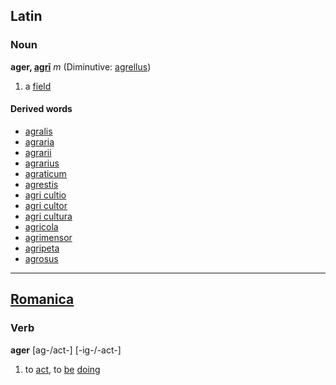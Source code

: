 ==Latin==
===Noun===
'''ager, [[Wiktionary Appendix:Latin second declension|agrī]]''' ''m'' (Diminutive: [[agrellus]])

#a [[field]]

====Derived words====
*[[agralis]]
*[[agraria]]
*[[agrarii]]
*[[agrarius]]
*[[agraticum]]
*[[agrestis]]
*[[agri cultio]]
*[[agri cultor]]
*[[agri cultura]]
*[[agricola]]
*[[agrimensor]]
*[[agripeta]]
*[[agrosus]]
----

==[[Romanica]]==
===Verb===
<b>ager</b> [ag-/act-] [-ig-/-act-]
#to [[act]], to [[be]] [[doing]]